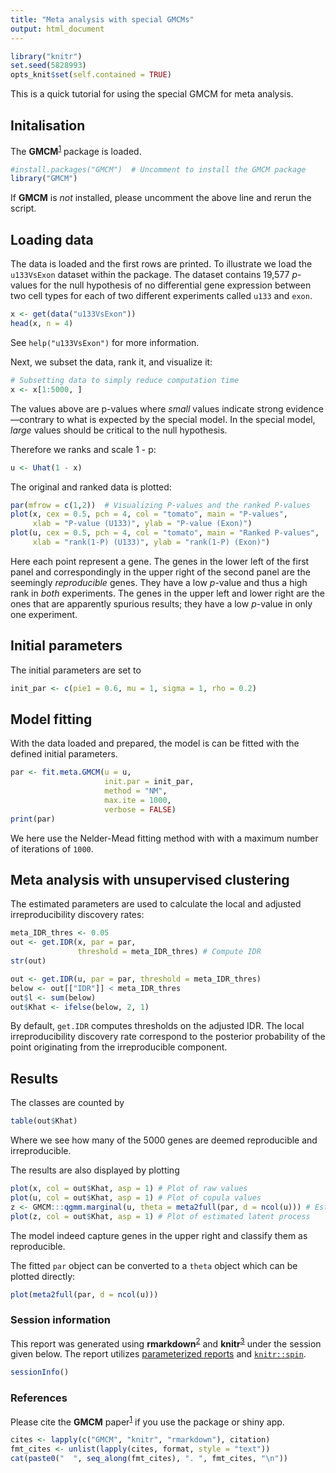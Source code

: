 ```yaml
---
title: "Meta analysis with special GMCMs"
output: html_document
---
```


```r
library("knitr")
set.seed(5828993)
opts_knit$set(self.contained = TRUE)
```

This is a quick tutorial for using the special GMCM for meta analysis. 

## Initalisation
The **GMCM**^[1][1]^ package is loaded.

```r
#install.packages("GMCM")  # Uncomment to install the GMCM package
library("GMCM")
```


If **GMCM** is *not* installed, please uncomment the above line and rerun the script.

## Loading data
The data is loaded and the first rows are printed. To illustrate we load the
`u133VsExon` dataset within the package. The dataset contains 19,577 *p*-values
for the null hypothesis of no differential gene expression between two cell
types for each of two different experiments called `u133` and `exon`.

```r
x <- get(data("u133VsExon"))
head(x, n = 4)
```

See `help("u133VsExon")` for more information.

Next, we subset the data, rank it, and visualize it:

```r
# Subsetting data to simply reduce computation time
x <- x[1:5000, ]
```

The values above are p-values where *small* values indicate strong evidence---contrary to what is expected by the special model. In the special model, *large* values should be critical to the null hypothesis.

Therefore we ranks and scale 1 - p:

```r
u <- Uhat(1 - x)
```

The original and ranked data is plotted:

```r
par(mfrow = c(1,2))  # Visualizing P-values and the ranked P-values
plot(x, cex = 0.5, pch = 4, col = "tomato", main = "P-values",
     xlab = "P-value (U133)", ylab = "P-value (Exon)")
plot(u, cex = 0.5, pch = 4, col = "tomato", main = "Ranked P-values",
     xlab = "rank(1-P) (U133)", ylab = "rank(1-P) (Exon)")
```

Here each point represent a gene. The genes in the lower left of the first panel
and correspondingly in the upper right of the second panel are the seemingly
*reproducible* genes. They have a low *p*-value and thus a high rank in *both*
experiments. The genes in the upper left and lower right are the ones that are
apparently spurious results; they have a low *p*-value in only one experiment.

## Initial parameters
The initial parameters are set to

```r
init_par <- c(pie1 = 0.6, mu = 1, sigma = 1, rho = 0.2)
```


## Model fitting
With the data loaded and prepared, the model is can be fitted with the defined initial parameters.

```r
par <- fit.meta.GMCM(u = u,
                     init.par = init_par,
                     method = "NM",
                     max.ite = 1000,
                     verbose = FALSE)
print(par)
```

We here use the Nelder-Mead fitting method with with a maximum number of iterations of `1000`.

## Meta analysis with unsupervised clustering
The estimated parameters are used to calculate the local and adjusted irreproducibility discovery rates:

```r
meta_IDR_thres <- 0.05
out <- get.IDR(x, par = par,
               threshold = meta_IDR_thres) # Compute IDR
str(out)

out <- get.IDR(u, par = par, threshold = meta_IDR_thres)
below <- out[["IDR"]] < meta_IDR_thres
out$l <- sum(below)
out$Khat <- ifelse(below, 2, 1)
```

By default, `get.IDR` computes thresholds on the adjusted IDR.
The local irreproducibility discovery rate correspond to the posterior probability of the point originating from the irreproducible component.

## Results
The classes are counted by

```r
table(out$Khat)
```

Where we see how many of the 5000 genes are deemed reproducible and irreproducible.

The results are also displayed by plotting

```r
plot(x, col = out$Khat, asp = 1) # Plot of raw values
plot(u, col = out$Khat, asp = 1) # Plot of copula values
z <- GMCM:::qgmm.marginal(u, theta = meta2full(par, d = ncol(u))) # Estimate latent process
plot(z, col = out$Khat, asp = 1) # Plot of estimated latent process
```

The model indeed capture genes in the upper right and classify them as reproducible.

The fitted `par` object can be converted to a `theta` object which can be plotted directly:

```r
plot(meta2full(par, d = ncol(u)))
```


### Session information
This report was generated using **rmarkdown**^[2][2]^ and **knitr**^[3][3]^ under the session
given below. The report utilizes [parameterized reports][2] and [`knitr::spin`][3].


```r
sessionInfo()
```


### References
Please cite the **GMCM** paper^[1][1]^ if you use the package or shiny app.

```r
cites <- lapply(c("GMCM", "knitr", "rmarkdown"), citation)
fmt_cites <- unlist(lapply(cites, format, style = "text"))
cat(paste0("  ", seq_along(fmt_cites), ". ", fmt_cites, "\n"))
```

[1]: http://doi.org/10.18637/jss.v070.i02
[2]: https://bookdown.org/yihui/rmarkdown/parameterized-reports.html
[3]: https://yihui.name/knitr/demo/stitch/
